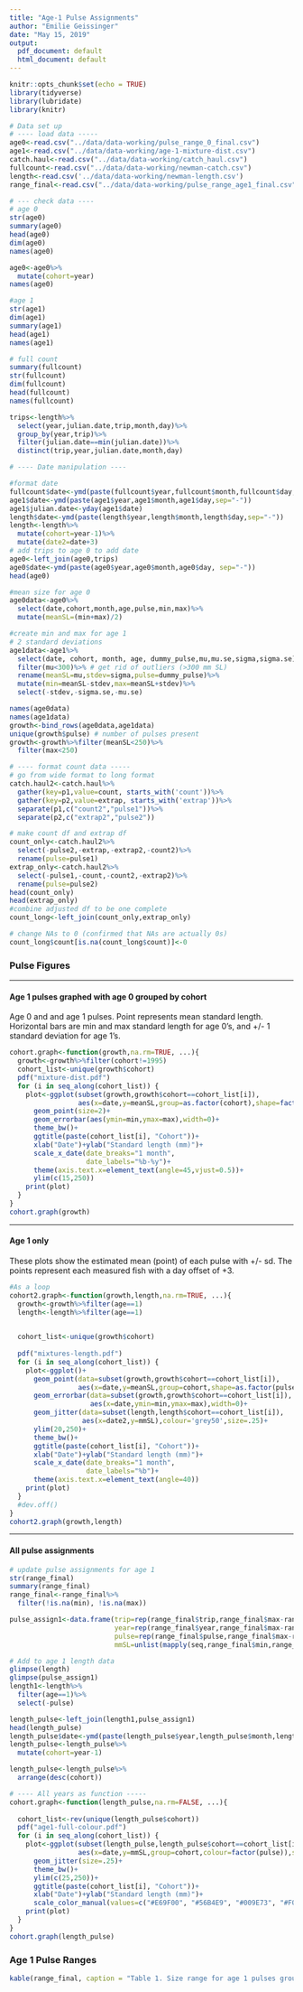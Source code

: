 ```yaml
---
title: "Age-1 Pulse Assignments"
author: "Emilie Geissinger"
date: "May 15, 2019"
output:
  pdf_document: default
  html_document: default
---
```


```r
knitr::opts_chunk$set(echo = TRUE)
library(tidyverse)
library(lubridate)
library(knitr)
```

```r
# Data set up
# ---- load data -----
age0<-read.csv("../data/data-working/pulse_range_0_final.csv")
age1<-read.csv("../data/data-working/age-1-mixture-dist.csv")
catch.haul<-read.csv("../data/data-working/catch_haul.csv")
fullcount<-read.csv("../data/data-working/newman-catch.csv")
length<-read.csv('../data/data-working/newman-length.csv')
range_final<-read.csv("../data/data-working/pulse_range_age1_final.csv")

# --- check data ----
# age 0
str(age0)
summary(age0)
head(age0)
dim(age0)
names(age0)

age0<-age0%>%
  mutate(cohort=year)
names(age0)

#age 1
str(age1)
dim(age1)
summary(age1)
head(age1)
names(age1)

# full count
summary(fullcount)
str(fullcount)
dim(fullcount)
head(fullcount)
names(fullcount)

trips<-length%>%
  select(year,julian.date,trip,month,day)%>%
  group_by(year,trip)%>%
  filter(julian.date==min(julian.date))%>%
  distinct(trip,year,julian.date,month,day)

# ---- Date manipulation ----

#format date
fullcount$date<-ymd(paste(fullcount$year,fullcount$month,fullcount$day,sep="-"))
age1$date<-ymd(paste(age1$year,age1$month,age1$day,sep="-"))
age1$julian.date<-yday(age1$date)
length$date<-ymd(paste(length$year,length$month,length$day,sep="-"))
length<-length%>%
  mutate(cohort=year-1)%>%
  mutate(date2=date+3)
# add trips to age 0 to add date
age0<-left_join(age0,trips)
age0$date<-ymd(paste(age0$year,age0$month,age0$day, sep="-"))
head(age0)

#mean size for age 0
age0data<-age0%>%
  select(date,cohort,month,age,pulse,min,max)%>%
  mutate(meanSL=(min+max)/2)

#create min and max for age 1
# 2 standard deviations
age1data<-age1%>%
  select(date, cohort, month, age, dummy_pulse,mu,mu.se,sigma,sigma.se)%>%
  filter(mu<300)%>% # get rid of outliers (>300 mm SL)
  rename(meanSL=mu,stdev=sigma,pulse=dummy_pulse)%>%
  mutate(min=meanSL-stdev,max=meanSL+stdev)%>%
  select(-stdev,-sigma.se,-mu.se)

names(age0data)
names(age1data)
growth<-bind_rows(age0data,age1data)
unique(growth$pulse) # number of pulses present
growth<-growth%>%filter(meanSL<250)%>%
  filter(max<250)

# ---- format count data -----
# go from wide format to long format
catch.haul2<-catch.haul%>%
  gather(key=p1,value=count, starts_with('count'))%>%
  gather(key=p2,value=extrap, starts_with('extrap'))%>%
  separate(p1,c("count2","pulse1"))%>%
  separate(p2,c("extrap2","pulse2"))

# make count df and extrap df
count_only<-catch.haul2%>%
  select(-pulse2,-extrap,-extrap2,-count2)%>%
  rename(pulse=pulse1)
extrap_only<-catch.haul2%>%
  select(-pulse1,-count,-count2,-extrap2)%>%
  rename(pulse=pulse2)
head(count_only)
head(extrap_only)
#combine adjusted df to be one complete 
count_long<-left_join(count_only,extrap_only)

# change NAs to 0 (confirmed that NAs are actually 0s)
count_long$count[is.na(count_long$count)]<-0
```
### Pulse Figures
***

#### Age 1 pulses graphed with age 0 grouped by cohort
Age 0 and and age 1 pulses. Point represents mean standard length. Horizontal bars are min and max standard length for age 0's, and +/- 1 standard deviation for age 1's.

```r
cohort.graph<-function(growth,na.rm=TRUE, ...){
  growth<-growth%>%filter(cohort!=1995)
  cohort_list<-unique(growth$cohort)
  pdf("mixture-dist.pdf")
  for (i in seq_along(cohort_list)) {
    plot<-ggplot(subset(growth,growth$cohort==cohort_list[i]),
                 aes(x=date,y=meanSL,group=as.factor(cohort),shape=factor(pulse)))+
      geom_point(size=2)+
      geom_errorbar(aes(ymin=min,ymax=max),width=0)+
      theme_bw()+
      ggtitle(paste(cohort_list[i], "Cohort"))+
      xlab("Date")+ylab("Standard length (mm)")+
      scale_x_date(date_breaks="1 month",
                   date_labels="%b-%y")+
      theme(axis.text.x=element_text(angle=45,vjust=0.5))+
      ylim(c(15,250))
    print(plot)
  }
}
cohort.graph(growth)
```

***

#### Age 1 only
These plots show the estimated mean (point) of each pulse with +/- sd. The points represent each measured fish with a day offset of +3.
```r
#As a loop
cohort2.graph<-function(growth,length,na.rm=TRUE, ...){
  growth<-growth%>%filter(age==1)
  length<-length%>%filter(age==1)

  
  cohort_list<-unique(growth$cohort)
  
  pdf("mixtures-length.pdf")
  for (i in seq_along(cohort_list)) {
    plot<-ggplot()+
      geom_point(data=subset(growth,growth$cohort==cohort_list[i]),
                 aes(x=date,y=meanSL,group=cohort,shape=as.factor(pulse)),size=2)+
      geom_errorbar(data=subset(growth,growth$cohort==cohort_list[i]),
                    aes(x=date,ymin=min,ymax=max),width=0)+
      geom_jitter(data=subset(length,length$cohort==cohort_list[i]),
                  aes(x=date2,y=mmSL),colour='grey50',size=.25)+
      ylim(20,250)+
      theme_bw()+
      ggtitle(paste(cohort_list[i], "Cohort"))+
      xlab("Date")+ylab("Standard length (mm)")+
      scale_x_date(date_breaks="1 month",
                   date_labels="%b")+
      theme(axis.text.x=element_text(angle=40))
    print(plot)
  }
  #dev.off()
}
cohort2.graph(growth,length)
```

***

#### All pulse assignments
```r
# update pulse assignments for age 1
str(range_final)
summary(range_final)
range_final<-range_final%>%
  filter(!is.na(min), !is.na(max))

pulse_assign1<-data.frame(trip=rep(range_final$trip,range_final$max-range_final$min+1),
                          year=rep(range_final$year,range_final$max-range_final$min+1),
                          pulse=rep(range_final$pulse,range_final$max-range_final$min+1),
                          mmSL=unlist(mapply(seq,range_final$min,range_final$max)))

# Add to age 1 length data
glimpse(length)
glimpse(pulse_assign1)
length1<-length%>%
  filter(age==1)%>%
  select(-pulse)

length_pulse<-left_join(length1,pulse_assign1)
head(length_pulse)
length_pulse$date<-ymd(paste(length_pulse$year,length_pulse$month,length_pulse$day,sep="-"))
length_pulse<-length_pulse%>%
  mutate(cohort=year-1)

length_pulse<-length_pulse%>%
  arrange(desc(cohort))
```
```r
# ---- All years as function -----
cohort.graph<-function(length_pulse,na.rm=FALSE, ...){
  
  cohort_list<-rev(unique(length_pulse$cohort))
  pdf("age1-full-colour.pdf")
  for (i in seq_along(cohort_list)) {
    plot<-ggplot(subset(length_pulse,length_pulse$cohort==cohort_list[i]),
                 aes(x=date,y=mmSL,group=cohort,colour=factor(pulse)),shape=factor(pulse))+
      geom_jitter(size=.25)+
      theme_bw()+
      ylim(c(25,250))+
      ggtitle(paste(cohort_list[i], "Cohort"))+
      xlab("Date")+ylab("Standard length (mm)")+
      scale_color_manual(values=c("#E69F00", "#56B4E9", "#009E73", "#F0E442", "#0072B2", "#D55E00", "#CC79A7"))
    print(plot)
  }
}
cohort.graph(length_pulse)
```


### Age 1 Pulse Ranges
```r
kable(range_final, caption = "Table 1. Size range for age 1 pulses grouped by year and trip. Minimum and maximum are expressed as standard length (mm).")
```
